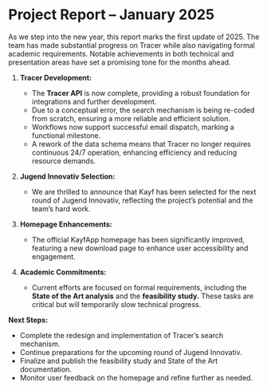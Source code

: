 # Project Report – January 2025  

As we step into the new year, this report marks the first update of 2025. The team has made substantial progress on Tracer while also navigating formal academic requirements. Notable achievements in both technical and presentation areas have set a promising tone for the months ahead.  

1. **Tracer Development:**  
   - The **Tracer API** is now complete, providing a robust foundation for integrations and further development.  
   - Due to a conceptual error, the search mechanism is being re-coded from scratch, ensuring a more reliable and efficient solution.  
   - Workflows now support successful email dispatch, marking a functional milestone.  
   - A rework of the data schema means that Tracer no longer requires continuous 24/7 operation, enhancing efficiency and reducing resource demands.  

2. **Jugend Innovativ Selection:**  
   - We are thrilled to announce that Kayf has been selected for the next round of Jugend Innovativ, reflecting the project’s potential and the team’s hard work.  

3. **Homepage Enhancements:**  
   - The official KayfApp homepage has been significantly improved, featuring a new download page to enhance user accessibility and engagement.  

4. **Academic Commitments:**  
   - Current efforts are focused on formal requirements, including the **State of the Art analysis** and the **feasibility study.** These tasks are critical but will temporarily slow technical progress.  

**Next Steps:**  
- Complete the redesign and implementation of Tracer’s search mechanism.  
- Continue preparations for the upcoming round of Jugend Innovativ.  
- Finalize and publish the feasibility study and State of the Art documentation.  
- Monitor user feedback on the homepage and refine further as needed.  
